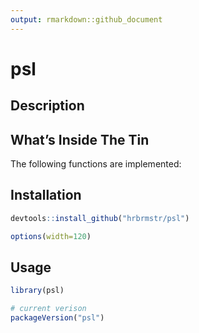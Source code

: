 ```yaml
---
output: rmarkdown::github_document
---
```


# psl

## Description

## What's Inside The Tin

The following functions are implemented:

## Installation

```r
devtools::install_github("hrbrmstr/psl")
```

```r
options(width=120)
```

## Usage

```r
library(psl)

# current verison
packageVersion("psl")

```

